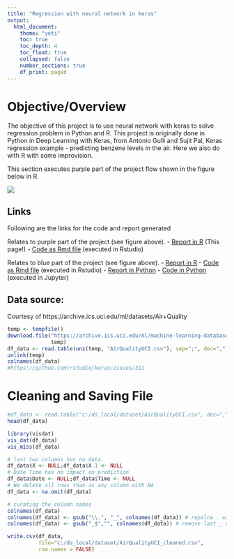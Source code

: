---
title: "Regression with neural network in keras"
output: 
  html_document:
    theme: "yeti"
    toc: true
    toc_depth: 4
    toc_float: true
    collapsed: false
    number_sections: true
    df_print: paged
---

# Objective/Overview

The objective of this project is to use neural network with keras to solve regression problem in Python and R. This project is originally done in Python in Deep Learning with Keras, from Antonio Gulli and Sujit Pal, Keras regression example - predicting benzene levels in the air. Here we also do with R with some improvision.

This section executes purple part of the project flow shown in the figure below in R.
<p></p> 
![](image/mproj_keras_regression_airquality.png)

## Links

Following are the links for the code and report generated

Relates to purple part of the project (see figure above).
  - [Report in R](mproj_keras_regression_airquality_1_basic.html) (This page!)
  - [Code as Rmd file](mproj_keras_regression_airquality_1_basic.Rmd) (executed in Rstudio)

Relates to blue part of the project (see figure above).
  - [Report in R](mproj_keras_regression_airquality_2_keras.html)
  - [Code as Rmd file](mproj_keras_regression_airquality_2_keras.Rmd) (executed in Rstudio)
  - [Report in Python](mproj_regression_airquality.html)
  - [Code in Python](mproj_regression_airquality.ipynb) (executed in Jupyter)

## Data source: 

Courtesy of https://archive.ics.uci.edu/ml/datasets/Air+Quality


```{r download and read zip file}
temp <- tempfile()
download.file("https://archive.ics.uci.edu/ml/machine-learning-databases/00360/AirQualityUCI.zip",
              temp)
df_data <- read.table(unz(temp, "AirQualityUCI.csv"), sep=";", dec=",", header=TRUE)
unlink(temp)
colnames(df_data)
#https://github.com/rstudio/keras/issues/311
```

# Cleaning and Saving File
```{r data preparation - basic cleaning and save as file}
#df_data <- read.table("c:/ds_local/dataset/AirQualityUCI.csv", dec=",", sep=";", header=TRUE)
head(df_data)

library(visdat)
vis_dat(df_data)
vis_miss(df_data)

# last two columns has no data.
df_data$X <- NULL;df_data$X.1 <- NULL
# Date Time has no impact on prediction
df_data$Date <- NULL;df_data$Time <- NULL
# We delete all rows than as any column with NA 
df_data <- na.omit(df_data)

# curating the column names
colnames(df_data)
colnames(df_data) <- gsub("\\.", "_", colnames(df_data)) # repalce . with _
colnames(df_data) <- gsub("_$","", colnames(df_data)) # remove last _ character

write.csv(df_data,
          file="c:/ds_local/dataset/AirQualityUCI_cleaned.csv",
          row.names = FALSE)
```
